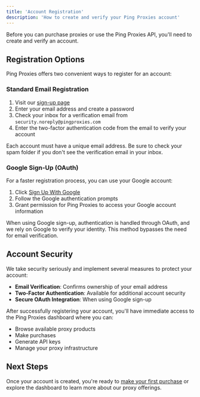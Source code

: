 ```yaml
---
title: 'Account Registration'
description: 'How to create and verify your Ping Proxies account'
---
```


Before you can purchase proxies or use the Ping Proxies API, you'll need to create and verify an account.

## Registration Options

Ping Proxies offers two convenient ways to register for an account:

### Standard Email Registration

1. Visit our [sign-up page](https://dashboard.pingproxies.com/sign-up)
2. Enter your email address and create a password
3. Check your inbox for a verification email from `security.noreply@pingproxies.com`
4. Enter the two-factor authentication code from the email to verify your account

<Note>
  Each account must have a unique email address. Be sure to check your spam folder if you don't see the verification email in your inbox.
</Note>

### Google Sign-Up (OAuth)

For a faster registration process, you can use your Google account:

1. Click [Sign Up With Google](http://api.pingproxies.com/1.0/private/user/customer/oauth?automatic_redirect=true&external_service=google&authorization_type=signup&redirect_url=https%3A%2F%2Fdashboard.pingproxies.com)
2. Follow the Google authentication prompts
3. Grant permission for Ping Proxies to access your Google account information

When using Google sign-up, authentication is handled through OAuth, and we rely on Google to verify your identity. This method bypasses the need for email verification.

## Account Security

We take security seriously and implement several measures to protect your account:

- **Email Verification**: Confirms ownership of your email address
- **Two-Factor Authentication**: Available for additional account security
- **Secure OAuth Integration**: When using Google sign-up

After successfully registering your account, you'll have immediate access to the Ping Proxies dashboard where you can:

- Browse available proxy products
- Make purchases
- Generate API keys
- Manage your proxy infrastructure

## Next Steps

Once your account is created, you're ready to [make your first purchase](/general/making-your-first-purchase) or explore the dashboard to learn more about our proxy offerings.